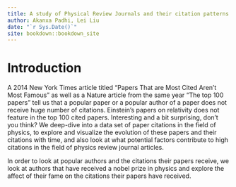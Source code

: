 ```yaml
--- 
title: A study of Physical Review Journals and their citation patterns
author: Akanxa Padhi, Lei Liu
date: "`r Sys.Date()`"
site: bookdown::bookdown_site
---
```


# Introduction
A 2014 New York Times article titled "Papers That are Most Cited Aren't Most Famous" as well as a Nature article from the same year "The top 100 papers" tell us that a popular paper or a popular author of a paper does not receive huge number of citations. Einstein's papers on relativity does not feature in the top 100 cited papers. Interesting and a bit surprising, don't you think?
We deep-dive into a data set of paper citations in the field of physics, to explore and visualize the evolution of these papers and their citations with time, and also look at what potential factors contribute to high citations in the field of physics review journal articles.

In order to look at popular authors and the citations their papers receive, we look at authors that have received a nobel prize in physics and explore the affect of their fame on the citations their papers have received.